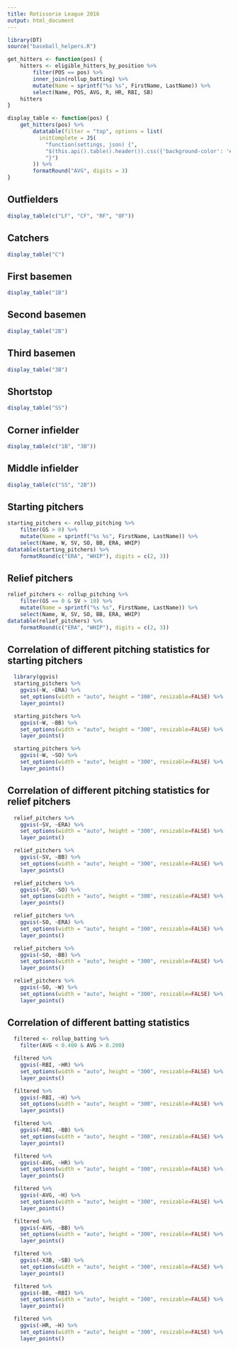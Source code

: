```yaml
---
title: Rotissorie League 2016
output: html_document
---
```


```r
library(DT)
source("baseball_helpers.R")

get_hitters <- function(pos) {
    hitters <- eligible_hitters_by_position %>%
        filter(POS == pos) %>%
        inner_join(rollup_batting) %>%
        mutate(Name = sprintf("%s %s", FirstName, LastName)) %>%
        select(Name, POS, AVG, R, HR, RBI, SB)
    hitters
}

display_table <- function(pos) {
    get_hitters(pos) %>%
        datatable(filter = "top", options = list(
          initComplete = JS(
            "function(settings, json) {",
            "$(this.api().table().header()).css({'background-color': '#000', 'color': '#fff'});",
            "}")
        )) %>%
        formatRound("AVG", digits = 3)
}
```
## Outfielders

```r
display_table(c("LF", "CF", "RF", "OF"))
```

## Catchers

```r
display_table("C")
```

## First basemen

```r
display_table("1B")
```

## Second basemen

```r
display_table("2B")
```

## Third basemen

```r
display_table("3B")
```

## Shortstop

```r
display_table("SS")
```

## Corner infielder

```r
display_table(c("1B", "3B"))
```

## Middle infielder

```r
display_table(c("SS", "2B"))
```

## Starting pitchers

```r
starting_pitchers <- rollup_pitching %>%
    filter(GS > 0) %>%
    mutate(Name = sprintf("%s %s", FirstName, LastName)) %>%
    select(Name, W, SV, SO, BB, ERA, WHIP)
datatable(starting_pitchers) %>% 
    formatRound(c("ERA", "WHIP"), digits = c(2, 3))
```

## Relief pitchers

```r
relief_pitchers <- rollup_pitching %>%
    filter(GS == 0 & SV > 10) %>%
    mutate(Name = sprintf("%s %s", FirstName, LastName)) %>%
    select(Name, W, SV, SO, BB, ERA, WHIP)
datatable(relief_pitchers) %>%
    formatRound(c("ERA", "WHIP"), digits = c(2, 3))
```

## Correlation of different pitching statistics for starting pitchers

<div class="row">
  <div class="col-md-4">
```r
  library(ggvis)
  starting_pitchers %>%
    ggvis(~W, ~ERA) %>%
    set_options(width = "auto", height = "300", resizable=FALSE) %>%
    layer_points()
```
  </div>
  <div class="col-md-4">
```r
  starting_pitchers %>%
    ggvis(~W, ~BB) %>%
    set_options(width = "auto", height = "300", resizable=FALSE) %>%
    layer_points()
```
  </div>
  <div class="col-md-4">
```r
  starting_pitchers %>%
    ggvis(~W, ~SO) %>%
    set_options(width = "auto", height = "300", resizable=FALSE) %>%
    layer_points()
```
  </div>
</div>

## Correlation of different pitching statistics for relief pitchers

<div class="row">
  <div class="col-md-4">
```r
  relief_pitchers %>%
    ggvis(~SV, ~ERA) %>%
    set_options(width = "auto", height = "300", resizable=FALSE) %>%
    layer_points()
```
  </div>
  <div class="col-md-4">
```r
  relief_pitchers %>%
    ggvis(~SV, ~BB) %>%
    set_options(width = "auto", height = "300", resizable=FALSE) %>%
    layer_points()
```
  </div>
  <div class="col-md-4">
```r
  relief_pitchers %>%
    ggvis(~SV, ~SO) %>%
    set_options(width = "auto", height = "300", resizable=FALSE) %>%
    layer_points()
```
  </div>
</div>
<div class="row">
  <div class="col-md-4">
```r
  relief_pitchers %>%
    ggvis(~SO, ~ERA) %>%
    set_options(width = "auto", height = "300", resizable=FALSE) %>%
    layer_points()
```
  </div>
  <div class="col-md-4">
```r
  relief_pitchers %>%
    ggvis(~SO, ~BB) %>%
    set_options(width = "auto", height = "300", resizable=FALSE) %>%
    layer_points()
```
  </div>
  <div class="col-md-4">
```r
  relief_pitchers %>%
    ggvis(~SO, ~W) %>%
    set_options(width = "auto", height = "300", resizable=FALSE) %>%
    layer_points()
```
  </div>
</div>

## Correlation of different batting statistics

<div class="row">
  <div class="col-md-4">
```r
  filtered <- rollup_batting %>%
    filter(AVG < 0.400 & AVG > 0.200)

  filtered %>%
    ggvis(~RBI, ~HR) %>%
    set_options(width = "auto", height = "300", resizable=FALSE) %>%
    layer_points()
```
  </div>
  <div class="col-md-4">
```r
  filtered %>%
    ggvis(~RBI, ~H) %>%
    set_options(width = "auto", height = "300", resizable=FALSE) %>%
    layer_points()
```
  </div>
  <div class="col-md-4">
```r
  filtered %>%
    ggvis(~RBI, ~BB) %>%
    set_options(width = "auto", height = "300", resizable=FALSE) %>%
    layer_points()
```
  </div>
</div>
<div class="row">
  <div class="col-md-4">
```r
  filtered %>%
    ggvis(~AVG, ~HR) %>%
    set_options(width = "auto", height = "300", resizable=FALSE) %>%
    layer_points()
```
  </div>
  <div class="col-md-4">
```r
  filtered %>%
    ggvis(~AVG, ~H) %>%
    set_options(width = "auto", height = "300", resizable=FALSE) %>%
    layer_points()
```
  </div>
  <div class="col-md-4">
```r
  filtered %>%
    ggvis(~AVG, ~BB) %>%
    set_options(width = "auto", height = "300", resizable=FALSE) %>%
    layer_points()
```
  </div>
</div>
<div class="row">
  <div class="col-md-4">
```r
  filtered %>%
    ggvis(~X3B, ~SB) %>%
    set_options(width = "auto", height = "300", resizable=FALSE) %>%
    layer_points()
```
  </div>
  <div class="col-md-4">
```r
  filtered %>%
    ggvis(~BB, ~RBI) %>%
    set_options(width = "auto", height = "300", resizable=FALSE) %>%
    layer_points()
```
  </div>
  <div class="col-md-4">
```r
  filtered %>%
    ggvis(~HR, ~H) %>%
    set_options(width = "auto", height = "300", resizable=FALSE) %>%
    layer_points()
```
  </div>
</div>